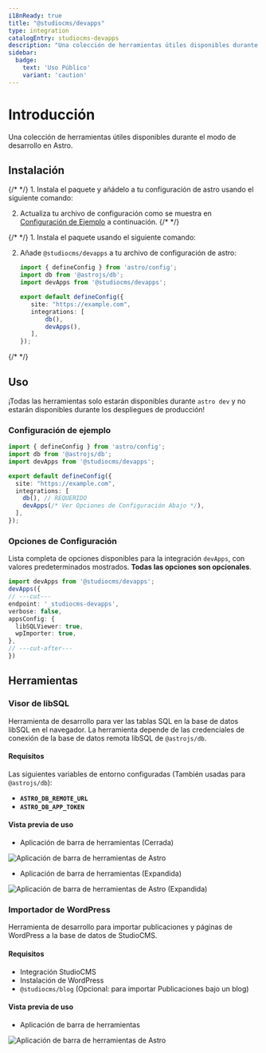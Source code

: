 ```yaml
---
i18nReady: true
title: "@studiocms/devapps"
type: integration
catalogEntry: studiocms-devapps
description: "Una colección de herramientas útiles disponibles durante el modo de desarrollo en Astro"
sidebar:
  badge: 
    text: 'Uso Público'
    variant: 'caution'
---
```



# Introducción

Una colección de herramientas útiles disponibles durante el modo de desarrollo en Astro.

## Instalación

<Tabs syncKey='install-method'>
  <TabItem label="Método Astro" icon='astro'>
{/* <Steps> */}
1. Instala el paquete y añádelo a tu configuración de astro usando el siguiente comando:

   <PackageManagers type="exec" pkg="astro" args="add @studiocms/devapps" />

2. Actualiza tu archivo de configuración como se muestra en [Configuración de Ejemplo](#configuración-de-ejemplo) a continuación.
{/* </Steps> */}
  </TabItem>
  <TabItem label="Método Manual" icon='seti:powershell'>
{/* <Steps> */}
1. Instala el paquete usando el siguiente comando:

   <PackageManagers pkg="@studiocms/devapps" />

2. Añade `@studiocms/devapps` a tu archivo de configuración de astro:

   ```ts twoslash title="astro.config.mjs" ins={3, 9}
   import { defineConfig } from 'astro/config';
   import db from '@astrojs/db';
   import devApps from '@studiocms/devapps'; 

   export default defineConfig({
      site: "https://example.com",
      integrations: [
          db(),
          devApps(), 
      ],
   });
   ```
{/* </Steps> */}
  </TabItem>
</Tabs>

## Uso

¡Todas las herramientas solo estarán disponibles durante `astro dev` y no estarán disponibles durante los despliegues de producción!

### Configuración de ejemplo

```ts twoslash title="astro.config.mjs" {2, 8} ins={3, 9}
import { defineConfig } from 'astro/config';
import db from '@astrojs/db';
import devApps from '@studiocms/devapps';

export default defineConfig({
  site: "https://example.com",
  integrations: [
    db(), // REQUERIDO
    devApps(/* Ver Opciones de Configuración Abajo */),
  ],
});
```

### Opciones de Configuración

Lista completa de opciones disponibles para la integración `devApps`, con valores predeterminados mostrados. **Todas las opciones son opcionales**.

```ts twoslash 
import devApps from '@studiocms/devapps';
devApps({
// ---cut---
endpoint: '_studiocms-devapps',
verbose: false,
appsConfig: {
  libSQLViewer: true,
  wpImporter: true,
},
// ---cut-after---
})
```

## Herramientas

### Visor de libSQL

Herramienta de desarrollo para ver las tablas SQL en la base de datos libSQL en el navegador. La herramienta depende de las credenciales de conexión de la base de datos remota libSQL de `@astrojs/db`.

#### Requisitos

Las siguientes variables de entorno configuradas (También usadas para `@astrojs/db`):
- **`ASTRO_DB_REMOTE_URL`**
- **`ASTRO_DB_APP_TOKEN`**

#### Vista previa de uso

- Aplicación de barra de herramientas (Cerrada)

![Aplicación de barra de herramientas de Astro](./assets/devapps-1-toolbar-app-closed.png)

- Aplicación de barra de herramientas (Expandida)

![Aplicación de barra de herramientas de Astro (Expandida)](./assets/devapps-1-toolbar-app-expanded.png)

### Importador de WordPress

Herramienta de desarrollo para importar publicaciones y páginas de WordPress a la base de datos de StudioCMS.

#### Requisitos

- Integración StudioCMS
- Instalación de WordPress
- `@studiocms/blog` (Opcional: para importar Publicaciones bajo un blog)

#### Vista previa de uso

- Aplicación de barra de herramientas

![Aplicación de barra de herramientas de Astro](./assets/devapps-2-importer.png)

